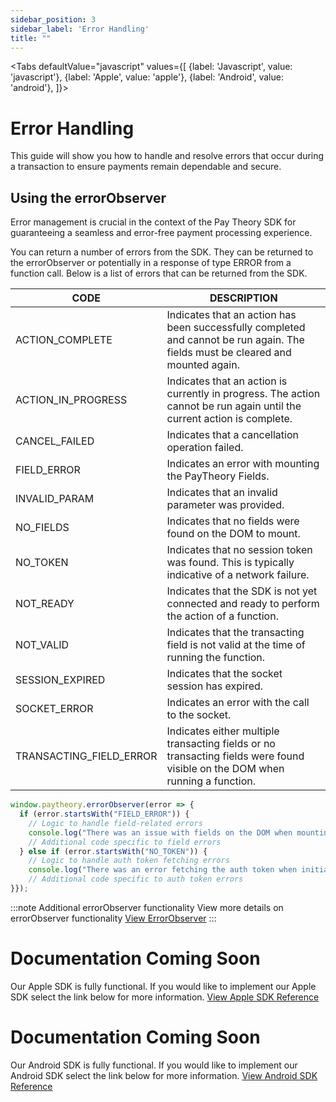 ```yaml
---
sidebar_position: 3
sidebar_label: 'Error Handling'
title: ""
---
```




<Tabs
  defaultValue="javascript"
  values={[
    {label: 'Javascript', value: 'javascript'},
    {label: 'Apple', value: 'apple'},
    {label: 'Android', value: 'android'},
  ]}>
  <TabItem value="javascript">


# Error Handling
This guide will show you how to handle and resolve errors that occur during a transaction to ensure payments remain dependable and secure. 

## Using the errorObserver
Error management is crucial in the context of the Pay Theory SDK for guaranteeing a seamless and error-free payment processing experience. 

You can return a number of errors from the SDK. They can be returned to the errorObserver or potentially in a response of type ERROR from a function call.
Below is a list of errors that can be returned from the SDK.

|CODE                          |DESCRIPTION                                                               |
--------------------------------|-------------------------------------------------------------------------------|
| ACTION_COMPLETE         | Indicates that an action has been successfully completed and cannot be run again. The fields must be cleared and mounted again. |
| ACTION_IN_PROGRESS      | Indicates that an action is currently in progress. The action cannot be run again until the current action is complete.         |
| CANCEL_FAILED           | Indicates that a cancellation operation failed.                                                                                 |
| FIELD_ERROR             | Indicates an error with mounting the PayTheory Fields.                                                                          |
| INVALID_PARAM           | Indicates that an invalid parameter was provided.                                                                               |
| NO_FIELDS               | Indicates that no fields were found on the DOM to mount.                                                                        |
| NO_TOKEN                | Indicates that no session token was found. This is typically indicative of a network failure.                                   |
| NOT_READY               | Indicates that the SDK is not yet connected and ready to perform the action of a function.                                      |
| NOT_VALID               | Indicates that the transacting field is not valid at the time of running the function.                                          |
| SESSION_EXPIRED         | Indicates that the socket session has expired.                                                                                  |
| SOCKET_ERROR            | Indicates an error with the call to the socket.                                                                                 |
| TRANSACTING_FIELD_ERROR | Indicates either multiple transacting fields or no transacting fields were found visible on the DOM when running a function.    |

```jsx
window.paytheory.errorObserver(error => {
  if (error.startsWith("FIELD_ERROR")) {
    // Logic to handle field-related errors
    console.log("There was an issue with fields on the DOM when mounting.");
    // Additional code specific to field errors
  } else if (error.startsWith("NO_TOKEN")) {
    // Logic to handle auth token fetching errors
    console.log("There was an error fetching the auth token when initializing the SDK.");
    // Additional code specific to auth token errors
}});
```
:::note Additional errorObserver functionality
View more details on errorObserver functionality
<a href= "../../tutorial-extras/WEB/EVENT_LISTENERS#error-observer" class="button button--primary button--md">View ErrorObserver</a>
:::

</TabItem>
  <TabItem value="apple">

# Documentation Coming Soon
Our Apple SDK is fully functional. If you would like to implement our Apple SDK select the link below for more information.
<a href= "../../tutorial-extras/APPLE/MAIN" class="button button--primary button--md">View Apple SDK Reference</a>

  </TabItem>

  <TabItem value="android">

# Documentation Coming Soon
Our Android SDK is fully functional. If you would like to implement our Android SDK select the link below for more information.
<a href= "../../tutorial-extras/Android_SDK/MAIN" class="button button--primary button--md">View Android SDK Reference</a>

  </TabItem>

</Tabs>


